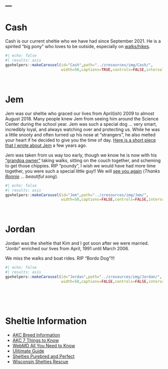 ---
---

# Cash
Cash is our current sheltie who we have had since September 2021. He is a spirited "big pony" who loves to be outside, especially on [walks/hikes](hiking.html).

```r
#| echo: false
#| results: asis
gpxhelpers::makeCarousel(id="Cash",path="../zresources/img/Cash/",
                         width=50,captions=TRUE,controls=FALSE,interval=2000)
```

&nbsp;

# Jem
Jem was our sheltie who graced our lives from April(ish) 2009 to almost August 2018. Many people knew Jem from seeing him around the Science Center during the school year. Jem was such a special dog ... very smart, incredibly loyal, and always watching over and protecting us. While he was a little snooty and often turned up his nose at "strangers", he also melted your heart if he decided to give you the time of day. [Here is a short piece that I wrote about Jem](http://sheltiespandp.weebly.com/jem.html) a few years ago.

Jem was taken from us way too early, though we know he is now with his ["grandpa owner"](http://www.apg-wi.com/ashland_daily_press/obituaries/lloyd-sellung/article_f4167abc-1e92-11e8-87a0-17b0ec3869f9.html) taking walks, sitting on the couch together, and scheming to get those chippies. RIP "poundy", I wish we would have had more time together, you were such a special little guy!! We will [see you again](https://www.youtube.com/watch?v=mj37_Rqsec4) (*Thanks [Ronnie](http://www.ronniebakerbrooks.com/) ... beautiful song*).

```r
#| echo: false
#| results: asis
gpxhelpers::makeCarousel(id="Jem",path="../zresources/img/Jem/",
                         width=50,captions=FALSE,controls=FALSE,interval=2000)
```

&nbsp;

# Jordan
Jordan was the sheltie that Kim and I got soon after we were married. "Jordo" enriched our lives from April, 1991 until March 2006.

We miss the walks and boat rides. RIP "Bordo Dog"!!!

```r
#| echo: false
#| results: asis
gpxhelpers::makeCarousel(id="Jordan",path="../zresources/img/Jordan/",
                         width=50,captions=FALSE,controls=FALSE,interval=2000)
```

&nbsp;

&nbsp;

# Sheltie Information

- [AKC Breed Information](https://www.akc.org/dog-breeds/shetland-sheepdog/)
- [AKC 7 Things to Know](https://www.akc.org/expert-advice/lifestyle/7-facts-shetland-sheepdogs/)
- [WebMD All You Need to Know](https://pets.webmd.com/dogs/what-to-know-shetland-sheepdogs)
- [Ulitimate Guide](https://therapypet.org/dog-breeds/shetland-sheepdogs/)
- [Shelties Purebred and Perfect](https://sheltiespandp.weebly.com/)
- [Wisconsin Shelties Rescue](http://www.wisheltierescue.com/)
